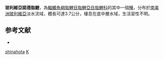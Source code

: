 {{Speciesbox 
| taxon = Knodus shinahota
| status = NE
| status_system = IUCN3.1
| authority = [[Ferreira|Ferreira]] & [[Carvajal|Carvajal]], 2007
| synonyms = 
}}
'''玻利維亞諾德脂鯉'''，為[[輻鰭魚綱|輻鰭魚綱]][[脂鯉目|脂鯉目]][[脂鯉亞目|脂鯉亞目]][[脂鯉科|脂鯉科]]的其中一個[[種|種]]，分布於[[南美洲|南美洲]][[玻利維亞|玻利維亞]]淡水流域，體長可達3.7公分，棲息在底中層水域，生活習性不明。

==参考文献==
{{refbegin}}
*{{FishBase_species|genus=Knodus|species=shinahota|year=2014|month=1}}
{{refend}}

{{Taxonbar|from=Q5546609}}

[[Category:諾德脂鯉屬|shinahota]]
[[Category:2007年描述的鱼类|K]]

{{魚類小作品}}